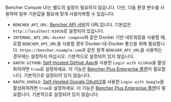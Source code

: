 Bencher Console UI는 별도의 설정이 필요하지 않습니다.
다만, 다음 환경 변수를 사용하여 일부 기본값을 필요에 맞게 사용자화할 수 있습니다:

- `BENCHER_API_URL`: [Bencher API 서버][server config]의 URL입니다.
  기본값은 `http://localhost:61016`로 설정되어 있습니다.
- `INTERNAL_API_URL`: `docker compose`와 같은 Docker 기반 네트워킹을 사용할 때,
  로컬 `BENCHER_API_URL`을 사용할 경우 Docker-대-Docker 통신을 위해 필요합니다.
  `https://bencher.example.com`과 같은 원격 `BENCHER_API_URL`을 사용하는 경우에는 설정하지 마십시오.
  기본적으로 설정되어 있지 않습니다.
- `OAUTH_GITHUB`: [Self-Hosted GitHub App][github app]을 사용한 `Login with GitHub`을 활성화하려면 `true`로 설정하세요.
  이 기능은 [Bencher Plus Enterprise 플랜][bencher plus enterprise]이 필요합니다. 기본적으로 설정되어 있지 않습니다.
- `OAUTH_GOOGLE`: [Self-Hosted Google OAuth2][google oauth2]를 사용한 `Login with Google`을 활성화하려면 `true`로 설정하세요.
  이 기능은 [Bencher Plus Enterprise 플랜][bencher plus enterprise]이 필요합니다. 기본적으로 설정되어 있지 않습니다.

[server config]: /ko/docs/reference/server-config/
[github app]: /ko/docs/how-to/github-app/
[bencher plus enterprise]: /pricing/?level=enterprise
[google oauth2]: /ko/docs/how-to/google-oauth/
